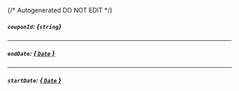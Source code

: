 {/* Autogenerated DO NOT EDIT  */}
##### `couponId`: *{`string`}*

---
##### `endDate`: [*{ `Date` }*](https://developer.mozilla.org/en-US/docs/Web/JavaScript/Reference/Global_Objects/Date)

---
##### `startDate`: [*{ `Date` }*](https://developer.mozilla.org/en-US/docs/Web/JavaScript/Reference/Global_Objects/Date)

